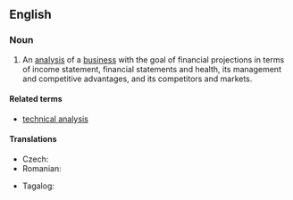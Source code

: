 ==English==
{{wikipedia}}

===Noun===
{{en-noun|-}}

# {{lb|en|finance}} An [[analysis]] of a [[business]] with the goal of financial projections in terms of income statement, financial statements and health, its management and competitive advantages, and its competitors and markets.

====Related terms====
* [[technical analysis]]

====Translations====
{{trans-top|analysis}}
* Czech: {{t|cs|fundamentální analýza|f}}
* Romanian: {{t|ro|analiză fundamentală}}
{{trans-mid}}
* Tagalog: {{t|tl|batayang suri}}
{{trans-bottom}}